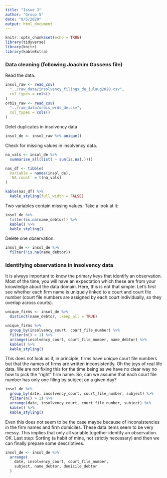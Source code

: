 ```yaml
---
title: "Issue 3"
author: "Group 5"
date: "9/5/2020"
output: html_document
---
```


```r
knitr::opts_chunk$set(echo = TRUE)
library(tidyverse)
library(knitr)
library(kableExtra)
```

### Data cleaning (following Joachim Gassens file)

Read the data. 

```r
insol_raw <- read_csv(
  "../raw_data/insolvency_filings_de_julaug2020.csv",
  col_types = cols()
)
orbis_raw <- read_csv(
  "../raw_data/orbis_wrds_de.csv",
  col_types = cols()
)
```

Delet duplicates in insolvency data

```r
insol_de <- insol_raw %>% unique()
```

Check for missing values in insolvency data.

```r
na_vals <- insol_de %>%
  summarise_all(list( ~ sum(is.na(.))))

nas_df <- tibble(
  Variable = names(insol_de),
  `NA count` = t(na_vals)
)

kable(nas_df) %>% 
  kable_styling(full_width = FALSE)
```


Two variables contain missing values. Take a look at it:

```r
insol_de %>%
  filter(is.na(name_debtor)) %>%
  kable() %>%
  kable_styling()
```

Delete one observation. 

```r
insol_de <- insol_de %>%
  filter(!is.na(name_debtor))
```


### Identifying observations in insolvency data

It is always important to know the primary keys that identify an observation. Most of the time, you will have an expectation which these are from your knowledge about the data domain. Here, this is not that simple. Let's first see whether each firm name is uniquely linked to a court and court file number (court file numbers are assigned by each court individually, so they overlap across courts).

```r
unique_firms <- insol_de %>%
  distinct(name_debtor, .keep_all = TRUE)

unique_firms %>%
  group_by(insolvency_court, court_file_number) %>%
  filter(n() > 1) %>%
  arrange(insolvency_court, court_file_number, name_debtor) %>%
  kable() %>%
  kable_styling()
```

This does not look as if, in principle, firms have unique court file numbers but that the names of firms are written inconsistently. Oh the joys of real life data. We are not fixing this for the time being as we have no clear way no how to pick the "right" firm name. So, can we assume that each court file number has only one filing by subject on a given day? 

```r
insol_de %>%
  group_by(date, insolvency_court, court_file_number, subject) %>%
  filter(n() > 1) %>%
  arrange(date, insolvency_court, court_file_number, subject) %>%
  kable() %>%
  kable_styling()
```

Even this does not seem to be the case maybe because of inconsistencies in the firm names and firm domiciles. These data items seem to be very messy. This implies that only all variable together identify an observation. OK. Last step: Sorting (a habit of mine, not strictly necessary) and then we can finally prepare some descriptives.

```r
insol_de <- insol_de %>%
  arrange(
    date, insolvency_court, court_file_number, 
    subject, name_debtor, domicile_debtor
  )
```

```r

```

